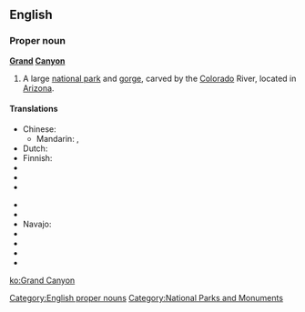 ==English==
{{wikipedia}}

===Proper noun===
'''[[grand|Grand]] [[canyon|Canyon]]'''

# A large [[national park]] and [[gorge]], carved by the [[Colorado]] River, located in [[Arizona]].

====Translations====
{{trans-top}}
* Chinese:
** Mandarin: {{t|zh|科羅拉多大峽谷|sc=Hani}}, {{t|zh|科罗拉多大峡谷|tr=Kēluólāduō Dàxiágǔ|sc=Hani}}
* Dutch: {{t|nl|Grand Canyon}}
* Finnish: {{t|fi|Grand Canyon}}
* {{trreq|French}}
* {{trreq|German}}
* {{trreq|Greek}}
{{trans-mid}}
* {{trreq|Hungarian}}
* {{trreq|Japanese}}
* Navajo: {{tø|nv|Bida'há'aazt'i' tsékoh}}
* {{trreq|Portuguese}}
* {{trreq|Russian}}
* {{trreq|Spanish}}
* {{trreq|Thai}}
{{trans-bottom}}

[[Category:English proper nouns]]
[[Category:National Parks and Monuments]]

[[ko:Grand Canyon]]